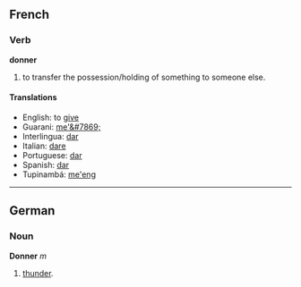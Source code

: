 ==French==
===Verb===
'''donner'''
#to transfer the possession/holding of something to someone else.
====Translations====
*English: to [[give]]
*Guarani: [[me'&#7869;]]
*Interlingua: [[dar]]
*Italian: [[dare]]
*Portuguese: [[dar]]
*Spanish: [[dar]]
*Tupinambá: [[me'eng]]

----
==German==
===Noun===
'''Donner''' ''m''

# [[thunder]].